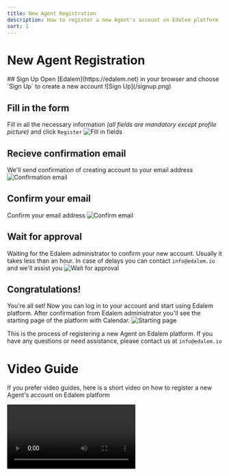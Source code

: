 ```yaml
---
title: New Agent Registration
description: How to register a new Agent's account on Edalem platform
sort: 1
---
```


# New Agent Registration

<Timeline>
## Sign Up
Open [Edalem](https://edalem.net) in your browser and choose `Sign Up` to create a new account
![Sign Up](/signup.png)

## Fill in the form
Fill in all the necessary information *(all fields are mandatory except profile picture)* and click `Register`
![Fill in fields](/fields.png)

## Recieve confirmation email
We'll send confirmation of creating account to your email address
![Confirmation email](/email.png)

## Confirm your email
Confirm your email address
![Confirm email](/confirm.png)

## Wait for approval
Waiting for the Edalem administrator to confirm your new account. Usually it takes less than an hour. In case of delays you can contact `info@edalem.io` and we'll assist you
![Wait for approval](/approval.png)

## Congratulations!
You're all set! Now you can log in to your account and start using Edalem platform.
After confirmation from Edalem administrator you'll see the starting page of the platform with Calendar.
![Starting page](/calendar.png)

</Timeline>

This is the process of registering a new Agent on Edalem platform. If you have any questions or need assistance, please contact us at `info@edalem.io`

# Video Guide

If you prefer video guides, here is a short video on how to register a new Agent's account on Edalem platform

<Video src='/registration.mp4' controls={true} type="mp4" title="Video guide on how to register a new Agent's account on Edalem platform " />